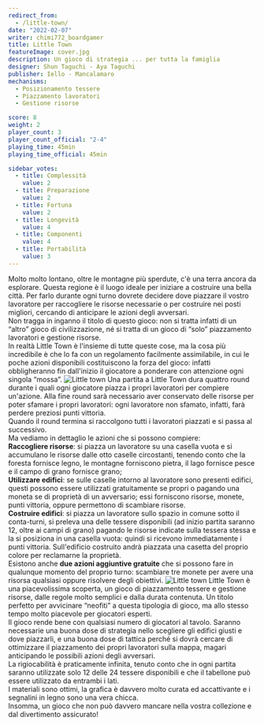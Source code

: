 ```yaml
---
redirect_from:
  - /little-town/
date: "2022-02-07"
writer: chimi772_boardgamer
title: Little Town
featureImage: cover.jpg
description: Un gioco di strategia ... per tutta la famiglia
designer: Shun Taguchi - Aya Taguchi
publisher: Iello - Mancalamaro
mechanisms:
  - Posizionamento tessere
  - Piazzamento lavoratori
  - Gestione risorse

score: 8
weight: 2
player_count: 3
player_count_official: "2-4"
playing_time: 45min
playing_time_official: 45min

sidebar_votes:
  - title: Complessità
    value: 2
  - title: Preparazione
    value: 2
  - title: Fortuna
    value: 2
  - title: Longevità
    value: 4
  - title: Componenti
    value: 4
  - title: Portabilità
    value: 3
---
```


<Setting>
  Molto molto lontano, oltre le montagne più sperdute, c'è una terra ancora da
  esplorare. Questa regione è il luogo ideale per iniziare a costruire una bella
  città. Per farlo durante ogni turno dovrete decidere dove piazzare il vostro
  lavoratore per raccogliere le risorse necessarie o per costruire nei posti
  migliori, cercando di anticipare le azioni degli avversari.
  <br />
  Non tragga in inganno il titolo di questo gioco: non si tratta infatti di un
  “altro” gioco di civilizzazione, né si tratta di un gioco di “solo”
  piazzamento lavoratori e gestione risorse.
  <br />
  In realtà Little Town è l'insieme di tutte queste cose, ma la cosa più
  incredibile è che lo fa con un regolamento facilmente assimilabile, in cui le
  poche azioni disponibili costituiscono la forza del gioco: infatti
  obbligheranno fin dall'inizio il giocatore a ponderare con attenzione ogni
  singola “mossa”.
</Setting>

<img src="./game1.jpg" alt="Little town" />

<Rules>
  Una partita a Little Town dura quattro round durante i quali ogni giocatore
  piazza i propri lavoratori per compiere un'azione. Alla fine round sarà
  necessario aver conservato delle risorse per poter sfamare i propri
  lavoratori: ogni lavoratore non sfamato, infatti, farà perdere preziosi punti
  vittoria.
  <br />
  Quando il round termina si raccolgono tutti i lavoratori piazzati e si passa
  al successivo.
  <br />
  Ma vediamo in dettaglio le azioni che si possono compiere:
  <br />
  <strong>Raccogliere risorse</strong>: si piazza un lavoratore su una casella
  vuota e si accumulano le risorse dalle otto caselle circostanti, tenendo conto
  che la foresta fornisce legno, le montagne forniscono pietra, il lago fornisce
  pesce e il campo di grano fornisce grano;
  <br />
  <strong>Utilizzare edifici</strong>: se sulle caselle intorno al lavoratore
  sono presenti edifici, questi possono essere utilizzati gratuitamente se
  propri o pagando una moneta se di proprietà di un avversario; essi forniscono
  risorse, monete, punti vittoria, oppure permettono di scambiare risorse.
  <br />
  <strong>Costruire edifici</strong>: si piazza un lavoratore sullo spazio in
  comune sotto il conta-turni, si preleva una delle tessere disponibili (ad
  inizio partita saranno 12, oltre ai campi di grano) pagando le risorse
  indicate sulla tessera stessa e la si posiziona in una casella vuota: quindi
  si ricevono immediatamente i punti vittoria. Sull'edificio costruito andrà
  piazzata una casetta del proprio colore per reclamarne la proprietà.
  <br />
  Esistono anche <strong>due azioni aggiuntive gratuite</strong> che si possono
  fare in qualunque momento del proprio turno: scambiare tre monete per avere
  una risorsa qualsiasi oppure risolvere degli obiettivi.
</Rules>

<img src="./game2.jpg" alt="Little town" />

<Feedback>
  Little Town è una piacevolissima scoperta, un gioco di piazzamento tessere e
  gestione risorse, dalle regole molto semplici e dalla durata contenuta. Un
  titolo perfetto per avvicinare “neofiti” a questa tipologia di gioco, ma allo
  stesso tempo molto piacevole per giocatori esperti.
  <br />
  Il gioco rende bene con qualsiasi numero di giocatori al tavolo. Saranno
  necessarie una buona dose di strategia nello scegliere gli edifici giusti e
  dove piazzarli, e una buona dose di tattica perché si dovrà cercare di
  ottimizzare il piazzamento dei propri lavoratori sulla mappa, magari
  anticipando le possibili azioni degli avversari.
  <br />
  La rigiocabilità è praticamente infinita, tenuto conto che in ogni partita
  saranno utilizzate solo 12 delle 24 tessere disponibili e che il tabellone può
  essere utilizzato da entrambi i lati.
  <br />
  I materiali sono ottimi, la grafica è davvero molto curata ed accattivante e i
  segnalini in legno sono una vera chicca.
  <br />
  Insomma, un gioco che non può davvero mancare nella vostra collezione e dal
  divertimento assicurato!
</Feedback>

<Instagram id="CZrEaQMDBAo" />
